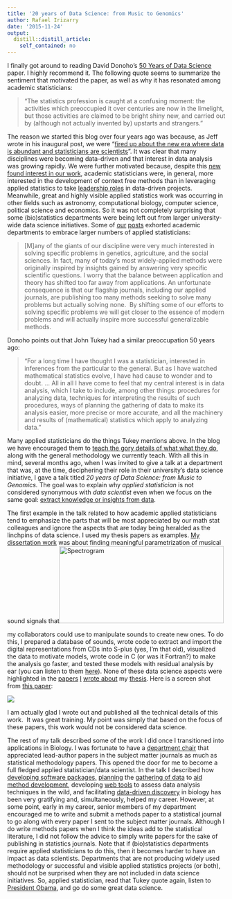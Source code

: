 ```yaml
---
title: '20 years of Data Science: from Music to Genomics'
author: Rafael Irizarry
date: '2015-11-24'
output:
  distill::distill_article:
    self_contained: no
---
```


I finally got around to reading David Donoho's [50 Years of Data Science](https://dl.dropboxusercontent.com/u/23421017/50YearsDataScience.pdf) paper. I highly recommend it. The following quote seems to summarize the sentiment that motivated the paper, as well as why it has resonated among academic statisticians:


> "The statistics profession is caught at a confusing moment: the activities which preoccupied it over centuries are now in the limelight, but those activities are claimed to be bright shiny new, and carried out by (although not actually invented by) upstarts and strangers."
       
The reason we started this blog over four years ago was because, as Jeff wrote in his inaugural post, we were "[fired up about the new era where data is abundant and statisticians are scientists](http://simplystatistics.org/posts/2011-09-07-first-things-first/)". It was clear that many disciplines were becoming data-driven and that interest in data analysis was growing rapidly. We were further motivated because, despite this [new found interest in our work](http://simplystatistics.org/posts/2014-09-15-applied-statisticians-people-want-to-learn-what-we-do-lets-teach-them/), academic statisticians were, in general, more interested in the development of context free methods than in leveraging applied statistics to take [leadership roles](http://simplystatistics.org/posts/2012-06-22-statistics-and-the-science-club/) in data-driven projects. Meanwhile, great and highly visible applied statistics work was occurring in other fields such as astronomy, computational biology, computer science, political science and economics. So it was not completely surprising that some (bio)statistics departments were being left out from larger university-wide data science initiatives. Some of [our](http://simplystatistics.org/posts/2014-07-25-academic-statisticians-there-is-no-shame-in-developing-statistical-solutions-that-solve-just-one-problem/) [posts](http://simplystatistics.org/posts/2013-04-15-data-science-only-poses-a-threat-to-biostatistics-if-we-dont-adapt/) exhorted academic departments to embrace larger numbers of applied statisticians:

> [M]any of the giants of our discipline were very much interested in solving specific problems in genetics, agriculture, and the social sciences. In fact, many of today’s most widely-applied methods were originally inspired by insights gained by answering very specific scientific questions. I worry that the balance between application and theory has shifted too far away from applications. An unfortunate consequence is that our flagship journals, including our applied journals, are publishing too many methods seeking to solve many problems but actually solving none.  By shifting some of our efforts to solving specific problems we will get closer to the essence of modern problems and will actually inspire more successful generalizable methods.

Donoho points out that John Tukey had a similar preoccupation 50 years ago:


> "For a long time I have thought I was a statistician, interested in inferences from the particular to the general. But as I have watched mathematical statistics evolve, I have had cause to wonder and to doubt. ... All in all I have come to feel that my central interest is in data analysis, which I take to include, among other things: procedures for analyzing data, techniques for interpreting the results of such procedures, ways of planning the gathering of data to make its analysis easier, more precise or more accurate, and all the machinery and results of (mathematical) statistics which apply to analyzing data."

Many applied statisticians do the things Tukey mentions above. In the blog we have encouraged them to <a href="http://simplystatistics.org/posts/2014-09-15-applied-statisticians-people-want-to-learn-what-we-do-lets-teach-them/">teach the gory details of what what they do</a>, along with the general methodology we currently teach. With all this in mind, several months ago, when I was invited to give a talk at a department that was, at the time, deciphering their role in their university's data science initiative, I gave a talk titled <em>20 years of Data Science: from Music to Genomics. </em>The goal was to explain why <em>applied statistician </em>is not considered synonymous with<em> data scientist </em>even when we focus on the same goal: <a href="https://en.wikipedia.org/wiki/Data_science">extract knowledge or insights from data</a>.

The first example in the talk related to how academic applied statisticians tend to emphasize the parts that will be most appreciated by our math stat colleagues and ignore the aspects that are today being heralded as the linchpins of data science. I used my thesis papers as examples. <a href="http://archive.cnmat.berkeley.edu/Research/1998/Rafael/tesis.pdf">My dissertation work</a> was about finding meaningful parametrization of musical sound signals that<img class="wp-image-4449 alignright" src="http://www.biostat.jhsph.edu/~ririzarr/Demo/img7.gif" alt="Spectrogram" width="380" height="178" /> 

my collaborators could use to manipulate sounds to create new ones. To do this, I prepared a database of sounds, wrote code to extract and import the digital representations from CDs into S-plus (yes, I'm that old), visualized the data to motivate models, wrote code in C (or was it Fortran?) to make the analysis  go faster, and tested these models with residual analysis by ear (you can listen to them <a href="http://www.biostat.jhsph.edu/~ririzarr/Demo/">here</a>). None of these data science aspects were highlighted in the <a href="http://www3.stat.sinica.edu.tw/statistica/oldpdf/A10n42.pdf">papers</a> <a href="http://www.tandfonline.com/doi/abs/10.1198/000313001300339969#.Vk4_ht-rQUE">I</a> <a href="http://www.tandfonline.com/doi/abs/10.1198/016214501750332875#.Vk4_mN-rQUE">wrote </a><a href="http://www.tandfonline.com/doi/abs/10.1198/016214501753168082#.Vk4_qt-rQUE">about</a> my <a href="http://onlinelibrary.wiley.com/doi/10.1111/1467-9892.01515/abstract?userIsAuthenticated=false&deniedAccessCustomisedMessage=">thesis</a>. Here is a screen shot from <a href="http://onlinelibrary.wiley.com/doi/10.1111/1467-9892.01515/abstract">this paper</a>:
     
![](https://github.com/simplystats/simplystats.github.io/raw/master/wp-content/uploads/2016/05/Screen-Shot-2015-04-15-at-12.24.40-PM-957x1024.png) 

I am actually glad I wrote out and published all the technical details of this work.  It was great training. My point was simply that based on the focus of these papers, this work would not be considered data science.

The rest of my talk described some of the work I did once I transitioned into applications in Biology. I was fortunate to have a [department chair](http://www.jhsph.edu/faculty/directory/profile/3859/scott-zeger) that appreciated lead-author papers in the subject matter journals as much as statistical methodology papers. This opened the door for me to become a full fledged applied statistician/data scientist. In the talk I described how [developing software packages,](http://bioinformatics.oxfordjournals.org/content/20/3/307.short) [planning](http://www.nature.com/nmeth/journal/v2/n5/abs/nmeth756.html) the [gathering of data](http://www.nature.com/nmeth/journal/v4/n11/abs/nmeth1102.html) to [aid method development](http://www.ncbi.nlm.nih.gov/pubmed/?term=16108723), developing [web tools](http://www.ncbi.nlm.nih.gov/pubmed/14960458) to assess data analysis techniques in the wild, and facilitating [data-driven discovery](http://www.ncbi.nlm.nih.gov/pubmed/19151715) in biology has been very gratifying and, simultaneously, helped my career. However, at some point, early in my career, senior members of my department encouraged me to write and submit a methods paper to a statistical journal to go along with every paper I sent to the subject matter journals. Although I do write methods papers when I think the ideas add to the statistical literature, I did not follow the advice to simply write papers for the sake of publishing in statistics journals. Note that if (bio)statistics departments require applied statisticians to do this, then it becomes harder to have an impact as data scientists. Departments that are not producing widely used methodology or successful and visible applied statistics projects (or both), should not be surprised when they are not included in data science initiatives. So, applied statistician, read that Tukey quote again, listen to [President Obama](https://youtu.be/vbb-AjiXyh0), and go do some great data science.

